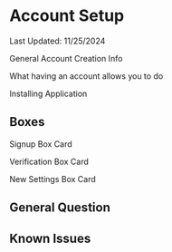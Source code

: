 # Account Setup
Last Updated: 11/25/2024

General Account Creation Info

What having an account allows you to do

Installing Application

## Boxes

Signup Box Card

Verification Box Card

New Settings Box Card

## General Question

## Known Issues


